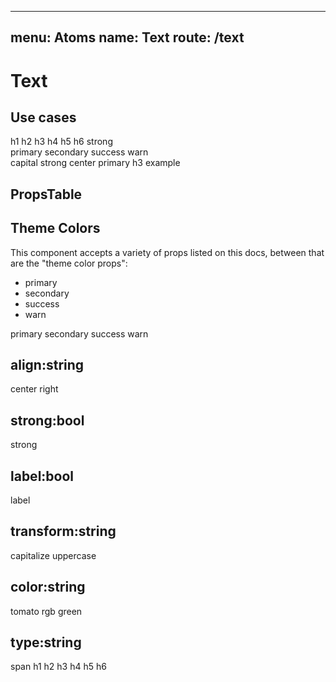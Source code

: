 
---
menu: Atoms
name: Text
route: /text
---


# Text

## Use cases

<div>
  <Text type="h1">h1</Text>
  <Text type="h2">h2</Text>
  <Text type="h3">h3</Text>
  <Text type="h4">h4</Text>
  <Text type="h5">h5</Text>
  <Text type="h6">h6</Text>
  <Text/>
  <Text strong>strong</Text>
</div>
<div>
  <Text primary >primary</Text>
  <Text secondary >secondary</Text>
  <Text success >success</Text>
  <Text warn >warn</Text>
</div>
<div>
  <Text primary strong align='center' transform='capitalize' type='h3' >
    capital strong center primary h3 example
  </Text>
</div>

## PropsTable

<PropsTable of={Text} />

## Theme Colors

This component accepts a variety of props listed on this docs, between that are the "theme color props":

- primary
- secondary
- success
- warn

<Playground>
  <Text/>
  <Text primary >primary</Text>
  <Text secondary >secondary</Text>
  <Text success >success</Text>
  <Text warn >warn</Text>
</Playground>


## align:string

<Playground>
  <Text/>
  <Text align="center">center</Text>
  <Text align="right">right</Text>
</Playground>

## strong:bool

<Playground>
  <Text/>
  <Text strong>strong</Text>
</Playground>

## label:bool

<Playground>
  <Text/>
  <Text isLabel>label</Text>
</Playground>

## transform:string

<Playground>
  <Text/>
  <Text transform="capitalize">capitalize</Text>
  <Text transform="uppercase">uppercase</Text>
</Playground>

## color:string

<Playground>
  <Text/>
  <Text color="tomato">tomato</Text>
  <Text color="rgb(50, 150, 50)">rgb green</Text>
</Playground>

## type:string

<Playground>
  <Text/>
  <Text type="span">span</Text>
  <Text type="h1">h1</Text>
  <Text type="h2">h2</Text>
  <Text type="h3">h3</Text>
  <Text type="h4">h4</Text>
  <Text type="h5">h5</Text>
  <Text type="h6">h6</Text>
</Playground>
